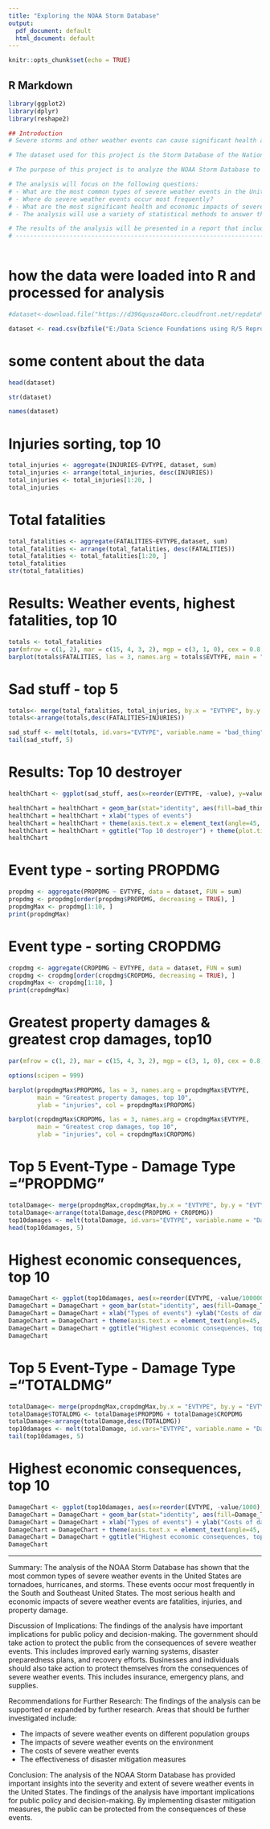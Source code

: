 ---
title: "Exploring the NOAA Storm Database"
output:
  pdf_document: default
  html_document: default
---

```{r setup, include=FALSE}
knitr::opts_chunk$set(echo = TRUE)
```

## R Markdown

```{r, echo=FALSE, results='hide', warning=FALSE, message=FALSE}
library(ggplot2)
library(dplyr)
library(reshape2)

```


```{r}
## Introduction
# Severe storms and other weather events can cause significant health and economic impacts to communities and municipalities. Many severe events can lead to fatalities, injuries, and property damage, and it is a major concern to mitigate these consequences as much as possible.

# The dataset used for this project is the Storm Database of the National Oceanic and Atmospheric Administration (NOAA). This database tracks the characteristics of severe storms and weather events in the United States, including when and where they occur, as well as estimates of fatalities, injuries, and property damage.

# The purpose of this project is to analyze the NOAA Storm Database to identify trends and patterns in severe weather events in the United States. 

# The analysis will focus on the following questions:
# - What are the most common types of severe weather events in the United States?
# - Where do severe weather events occur most frequently?
# - What are the most significant health and economic impacts of severe weather events?
# - The analysis will use a variety of statistical methods to answer these questions. 

# The results of the analysis will be presented in a report that includes a discussion of the findings, as well as implications for public policy and decision-making.
# --------------------------------------------------------------------------------------------------
    
```



# how the data were loaded into R and processed for analysis
```{r}
#dataset<-download.file("https://d396qusza40orc.cloudfront.net/repdata%2Fdata%2FStormData.csv.bz2","E:/Data Science Foundations using R/5 Reproducible Research/Woche 4/storm_dataset")

dataset <- read.csv(bzfile("E:/Data Science Foundations using R/5 Reproducible Research/Woche 4/Projekt_2/storm_dataset"))
```



# some content about the data
```{r}
head(dataset)

str(dataset)

names(dataset)

```



# Injuries sorting, top 10
```{r}
total_injuries <- aggregate(INJURIES~EVTYPE, dataset, sum)
total_injuries <- arrange(total_injuries, desc(INJURIES))
total_injuries <- total_injuries[1:20, ]
total_injuries

```


# Total fatalities
```{r}
total_fatalities <- aggregate(FATALITIES~EVTYPE,dataset, sum)
total_fatalities <- arrange(total_fatalities, desc(FATALITIES))
total_fatalities <- total_fatalities[1:20, ]
total_fatalities
str(total_fatalities)

```


# Results: Weather events, highest fatalities, top 10
```{r}
totals <- total_fatalities
par(mfrow = c(1, 2), mar = c(15, 4, 3, 2), mgp = c(3, 1, 0), cex = 0.8)
barplot(totals$FATALITIES, las = 3, names.arg = totals$EVTYPE, main = "Weather events, highest fatalities, top 10", ylab = "fatalities", col = totals$FATALITIES)

```


# Sad stuff - top 5
```{r}
totals<- merge(total_fatalities, total_injuries, by.x = "EVTYPE", by.y = "EVTYPE")
totals<-arrange(totals,desc(FATALITIES+INJURIES))

sad_stuff <- melt(totals, id.vars="EVTYPE", variable.name = "bad_thing")
tail(sad_stuff, 5)

```


# Results: Top 10 destroyer
```{r}
healthChart <- ggplot(sad_stuff, aes(x=reorder(EVTYPE, -value), y=value))

healthChart = healthChart + geom_bar(stat="identity", aes(fill=bad_thing), position="dodge")
healthChart = healthChart + xlab("types of events") 
healthChart = healthChart + theme(axis.text.x = element_text(angle=45, hjust=1))
healthChart = healthChart + ggtitle("Top 10 destroyer") + theme(plot.title = element_text(hjust = 0.5))
healthChart

```


# Event type - sorting PROPDMG
```{r}
propdmg <- aggregate(PROPDMG ~ EVTYPE, data = dataset, FUN = sum)
propdmg <- propdmg[order(propdmg$PROPDMG, decreasing = TRUE), ]
propdmgMax <- propdmg[1:10, ]
print(propdmgMax)

```



# Event type - sorting CROPDMG
```{r}
cropdmg <- aggregate(CROPDMG ~ EVTYPE, data = dataset, FUN = sum)
cropdmg <- cropdmg[order(cropdmg$CROPDMG, decreasing = TRUE), ]
cropdmgMax <- cropdmg[1:10, ]
print(cropdmgMax)

```


# Greatest property damages & greatest crop damages, top10
```{r}
par(mfrow = c(1, 2), mar = c(15, 4, 3, 2), mgp = c(3, 1, 0), cex = 0.8)

options(scipen = 999)

barplot(propdmgMax$PROPDMG, las = 3, names.arg = propdmgMax$EVTYPE, 
        main = "Greatest property damages, top 10", 
        ylab = "injuries", col = propdmgMax$PROPDMG)

barplot(cropdmgMax$CROPDMG, las = 3, names.arg = cropdmgMax$EVTYPE, 
        main = "Greatest crop damages, top 10", 
        ylab = "injuries", col = cropdmgMax$CROPDMG)

```


# Top 5 Event-Type - Damage Type ="PROPDMG"
```{r}
totalDamage<- merge(propdmgMax,cropdmgMax,by.x = "EVTYPE", by.y = "EVTYPE")
totalDamage<-arrange(totalDamage,desc(PROPDMG + CROPDMG))
top10damages <- melt(totalDamage, id.vars="EVTYPE", variable.name = "Damage_Types")
head(top10damages, 5)

```


# Highest economic consequences, top 10
```{r}
DamageChart <- ggplot(top10damages, aes(x=reorder(EVTYPE, -value/100000), y=value/100000))
DamageChart = DamageChart + geom_bar(stat="identity", aes(fill=Damage_Types), position="dodge")
DamageChart = DamageChart + xlab("Types of events") +ylab("Costs of damage in $ (billions)")
DamageChart = DamageChart + theme(axis.text.x = element_text(angle=45, hjust=1))
DamageChart = DamageChart + ggtitle("Highest economic consequences, top 10") + theme(plot.title = element_text(hjust = 0.5))
DamageChart

```


# Top 5 Event-Type - Damage Type ="TOTALDMG"
```{r}
totalDamage<- merge(propdmgMax,cropdmgMax,by.x = "EVTYPE", by.y = "EVTYPE")
totalDamage$TOTALDMG <- totalDamage$PROPDMG + totalDamage$CROPDMG
totalDamage<-arrange(totalDamage,desc(TOTALDMG))
top10damages <- melt(totalDamage, id.vars="EVTYPE", variable.name = "Damage_Types")
tail(top10damages, 5)

```
  

# Highest economic consequences, top 10
```{r}
DamageChart <- ggplot(top10damages, aes(x=reorder(EVTYPE, -value/1000), y=value/1000),fill=Damage_Types)
DamageChart = DamageChart + geom_bar(stat="identity", aes(fill=Damage_Types), position="dodge")
DamageChart = DamageChart + xlab("Types of events") + ylab("Costs of damage in $ (billions)")
DamageChart = DamageChart + theme(axis.text.x = element_text(angle=45, hjust=1))
DamageChart = DamageChart + ggtitle("Highest economic consequences, top 10") + theme(plot.title = element_text(hjust = 0.5))
DamageChart

```
  
---
Summary:
The analysis of the NOAA Storm Database has shown that the most common types of severe weather events in the United States are tornadoes, hurricanes, and storms. These events occur most frequently in the South and Southeast United States. The most serious health and economic impacts of severe weather events are fatalities, injuries, and property damage.
  
Discussion of Implications:
The findings of the analysis have important implications for public policy and decision-making. The government should take action to protect the public from the consequences of severe weather events. This includes improved early warning systems, disaster preparedness plans, and recovery efforts. Businesses and individuals should also take action to protect themselves from the consequences of severe weather events. This includes insurance, emergency plans, and supplies.
  
Recommendations for Further Research:
The findings of the analysis can be supported or expanded by further research. Areas that should be further investigated include:

- The impacts of severe weather events on different population groups
- The impacts of severe weather events on the environment
- The costs of severe weather events
- The effectiveness of disaster mitigation measures
  
Conclusion:
The analysis of the NOAA Storm Database has provided important insights into the severity and extent of severe weather events in the United States. The findings of the analysis have important implications for public policy and decision-making. By implementing disaster mitigation measures, the public can be protected from the consequences of these events.
